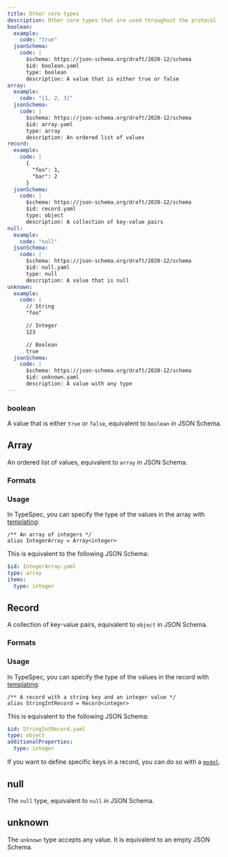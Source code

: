 ```yaml
---
title: Other core types
description: Other core types that are used throughout the protocol
boolean:
  example:
    code: "true"
  jsonSchema:
    code: |
      $schema: https://json-schema.org/draft/2020-12/schema
      $id: boolean.yaml
      type: boolean
      description: A value that is either true or false
array:
  example:
    code: "[1, 2, 3]"
  jsonSchema:
    code: |
      $schema: https://json-schema.org/draft/2020-12/schema
      $id: array.yaml
      type: array
      description: An ordered list of values
record:
  example:
    code: |
      {
        "foo": 1,
        "bar": 2
      }
  jsonSchema:
    code: |
      $schema: https://json-schema.org/draft/2020-12/schema
      $id: record.yaml
      type: object
      description: A collection of key-value pairs
null:
  example:
    code: "null"
  jsonSchema:
    code: |
      $schema: https://json-schema.org/draft/2020-12/schema
      $id: null.yaml
      type: null
      description: A value that is null
unknown:
  example:
    code: |
      // String
      "foo"

      // Integer
      123

      // Boolean
      true
  jsonSchema:
    code: |
      $schema: https://json-schema.org/draft/2020-12/schema
      $id: unknown.yaml
      description: A value with any type
---
```



### boolean

A value that is either `true` or `false`, equivalent to `boolean` in JSON Schema.

<SchemaFormatTabs
  example={frontmatter.boolean.example}
  jsonSchema={frontmatter.boolean.jsonSchema}
/>

## Array

An ordered list of values, equivalent to `array` in JSON Schema.

### Formats

<SchemaFormatTabs
  example={frontmatter.array.example}
  jsonSchema={frontmatter.array.jsonSchema}
/>

### Usage

In TypeSpec, you can specify the type of the values in the array with [templating](https://typespec.io/docs/language-basics/templates/):

```tsp
/** An array of integers */
alias IntegerArray = Array<integer>
```

This is equivalent to the following JSON Schema:

```yaml
$id: IntegerArray.yaml
type: array
items:
  type: integer
```

## Record

A collection of key-value pairs, equivalent to `object` in JSON Schema.

### Formats

<SchemaFormatTabs
  example={frontmatter.record.example}
  jsonSchema={frontmatter.record.jsonSchema}
/>

### Usage

In TypeSpec, you can specify the type of the values in the record with [templating](https://typespec.io/docs/language-basics/templates/):

```tsp
/** A record with a string key and an integer value */
alias StringIntRecord = Record<integer>
```

This is equivalent to the following JSON Schema:

```yaml
$id: StringIntRecord.yaml
type: object
additionalProperties:
  type: integer
```

If you want to define specific keys in a record, you can do so with a [`model`](https://typespec.io/docs/language-basics/models/).

## null

The `null` type, equivalent to `null` in JSON Schema.

<SchemaFormatTabs
  example={frontmatter.null.example}
  jsonSchema={frontmatter.null.jsonSchema}
/>

## unknown

The `unknown` type accepts any value. It is equivalent to an empty JSON Schema.

<SchemaFormatTabs
  example={frontmatter.unknown.example}
  jsonSchema={frontmatter.unknown.jsonSchema}
/>
